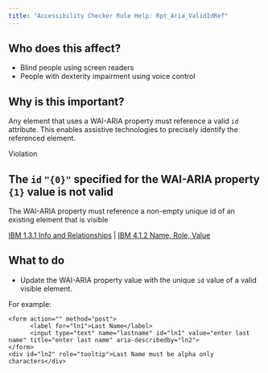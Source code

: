 ```yaml
---
title: "Accessibility Checker Rule Help: Rpt_Aria_ValidIdRef"
---
```


<div className="toolHelp">
<Row>
<Column colLg={5} colMd={3} colSm={4} className="toolLeft">

## Who does this affect?

* Blind people using screen readers
* People with dexterity impairment using voice control

## Why is this important?

Any element that uses a WAI-ARIA property must reference a valid `id` attribute. This enables assistive technologies to precisely identify the referenced element.

</Column>
<Column colLg={11} colMd={5} colSm={4} className="toolMain">

<div id="locLevel" className="level-violation">Violation</div>

## The `id` `"{0}"` specified for the WAI-ARIA property `{1}` value is not valid
The WAI-ARIA property must reference a non-empty unique id of an existing element that is visible

[IBM 1.3.1 Info and Relationships](http://www.ibm.com/able/guidelines/ci162/info_and_relationships.html) | [IBM 4.1.2 Name, Role, Value](http://www.ibm.com/able/guidelines/ci162/name_role_value.html)

<div id="locSnippet"></div>

## What to do

 * Update the WAI-ARIA property value with the unique `id` value of a valid visible element.

For example:
```
<form action="" method="post">
      <label for="ln1">Last Name</label>
      <input type="text" name="lastname" id="ln1" value="enter last name" title="enter last name" aria-describedby="ln2">
</form>
<div id="ln2" role="tooltip">Last Name must be alpha only characters</div>
```

</Column>
</Row>
</div>


